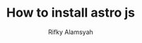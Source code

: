 ---
slug: 'how-to-install-astro-js'
title: 'How to install astro js'
desc: 'read how to install astro js with the automatic CLI'
category: 'Tutorial'
image: './img/astro/astro-cover.jpg'
imageUrl: '/images/astro/astro-cover.jpg'
author: 'Rifky Alamsyah'
pubDate: 2024-01-21
readingTime: '2 min read'
featured: false
draft: false
---